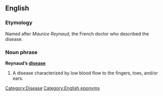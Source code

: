 ==English==

===Etymology===
Named after ''Maurice Reynaud'', the French doctor who described the disease.

===Noun phrase===
'''Reynaud’s [[disease]]'''

#A disease characterized by low blood flow to the fingers, toes, and/or ears.

[[Category:Disease]]
[[Category:English eponyms]]